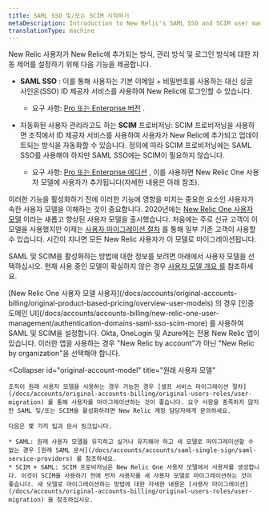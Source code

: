 ```yaml
---
title: SAML SSO 및/또는 SCIM 시작하기
metaDescription: Introduction to New Relic's SAML SSO and SCIM user management options.
translationType: machine
---
```


New Relic 사용자가 New Relic에 추가되는 방식, 관리 방식 및 로그인 방식에 대한 자동 제어를 설정하기 위해 다음 기능을 제공합니다.

* **SAML SSO** : 이를 통해 사용자는 기본 이메일 + 비밀번호를 사용하는 대신 싱글 사인온(SSO) ID 제공자 서비스를 사용하여 New Relic에 로그인할 수 있습니다.

  * 요구 사항: [Pro 또는 Enterprise 버전](https://newrelic.com/pricing) .

* 자동화된 사용자 관리라고도 하는 **SCIM** 프로비저닝: SCIM 프로비저닝을 사용하면 조직에서 ID 제공자 서비스를 사용하여 사용자가 New Relic에 추가되고 업데이트되는 방식을 자동화할 수 있습니다. 정의에 따라 SCIM 프로비저닝에는 SAML SSO를 사용해야 하지만 SAML SSO에는 SCIM이 필요하지 않습니다.

  * 요구 사항: [Pro 또는 Enterprise 에디션](https://newrelic.com/pricing) , 이를 사용하면 New Relic One 사용자 모델에 사용자가 추가됩니다(자세한 내용은 아래 참조).

이러한 기능을 활성화하기 전에 이러한 기능에 영향을 미치는 중요한 요소인 사용자가 속한 사용자 모델을 이해하는 것이 중요합니다. 2020년에는 [New Relic One 사용자 모델](/docs/accounts/original-accounts-billing/original-users-roles/overview-user-models) 이라는 새롭고 향상된 사용자 모델을 출시했습니다. 처음에는 주로 신규 고객이 이 모델을 사용했지만 이제는 [사용자 마이그레이션 절차](/docs/accounts/original-accounts-billing/original-users-roles/user-migration/) 를 통해 일부 기존 고객이 사용할 수 있습니다. 시간이 지나면 모든 New Relic 사용자가 이 모델로 마이그레이션됩니다.

SAML 및 SCIM을 활성화하는 방법에 대한 정보를 보려면 아래에서 사용자 모델을 선택하십시오. 현재 사용 중인 모델이 확실하지 않은 경우 [사용자 모델 개요 를](/docs/accounts/original-accounts-billing/original-product-based-pricing/overview-user-models) 참조하세요.

<CollapserGroup>
  <Collapser
    id="new-account-model"
    title="New Relic One 사용자 모델"
  >
    [New Relic One 사용자 모델 사용자](/docs/accounts/original-accounts-billing/original-product-based-pricing/overview-user-models) 의 경우 [인증 도메인 UI](/docs/accounts/accounts-billing/new-relic-one-user-management/authentication-domains-saml-sso-scim-more) 를 사용하여 SAML 및 SCIM을 설정합니다. Okta, OneLogin 및 Azure에는 전용 New Relic 앱이 있습니다. 이러한 앱을 사용하는 경우 "New Relic by account"가 아닌 "New Relic by organization"을 선택해야 합니다.
  </Collapser>

  <Collapser
    id="original-account-model"
    title="원래 사용자 모델"
  >
    조직이 원래 사용자 모델을 사용하는 경우 가능한 경우 [셀프 서비스 마이그레이션 절차](/docs/accounts/original-accounts-billing/original-users-roles/user-migration) 를 통해 사용자를 마이그레이션하는 것이 좋습니다. 요구 사항을 충족하지 않지만 SAML 및/또는 SCIM을 활성화하려면 New Relic 계정 담당자에게 문의하세요.

    다음은 몇 가지 팁과 문서 링크입니다.

    * SAML: 원래 사용자 모델을 유지하고 싶거나 유지해야 하고 새 모델로 마이그레이션할 수 없는 경우 [원래 SAML 문서](/docs/accounts/accounts/saml-single-sign/saml-service-providers) 를 참조하세요.
    * SCIM + SAML: SCIM 프로비저닝은 New Relic One 사용자 모델에서 사용자를 생성합니다. 이것이 SCIM을 사용하기 전에 먼저 사용자를 새 사용자 모델로 마이그레이션하는 것이 좋습니다. 새 모델로 마이그레이션하는 방법에 대한 자세한 내용은 [사용자 마이그레이션](/docs/accounts/original-accounts-billing/original-users-roles/user-migration) 을 참조하십시오.
  </Collapser>
</CollapserGroup>